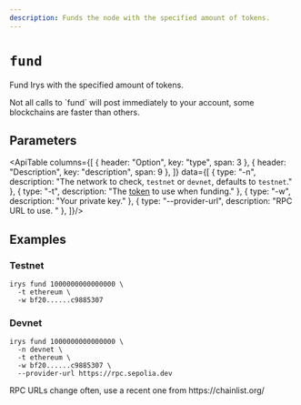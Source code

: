```yaml
---
description: Funds the node with the specified amount of tokens.
---
```



# `fund`

Fund Irys with the specified amount of tokens.

<Callout type="info" emoji="ℹ️">
Not all calls to `fund` will post immediately to your account, some blockchains are faster than others. 
</Callout>

## Parameters

<ApiTable columns={[
	{ header: "Option", key: "type", span: 3 },
	{ header: "Description", key: "description", span: 9 },
]} data={[
	  { type: "-n", description: "The network to check, `testnet` or `devnet`, defaults to `testnet`." },
    { type: "-t", description: "The [token](/build/d/features/supported-tokens) to use when funding." },
    { type: "-w", description: "Your private key." },
    { type: "--provider-url", description: "RPC URL to use. " },
]}/>


## Examples

### Testnet

```console
irys fund 1000000000000000 \
  -t ethereum \
  -w bf20......c9885307 
```

### Devnet

```console
irys fund 1000000000000000 \
  -n devnet \
  -t ethereum \
  -w bf20......c9885307 \
  --provider-url https://rpc.sepolia.dev
```

<Callout type="info" emoji="ℹ️">
	RPC URLs change often, use a recent one from https://chainlist.org/
</Callout>
